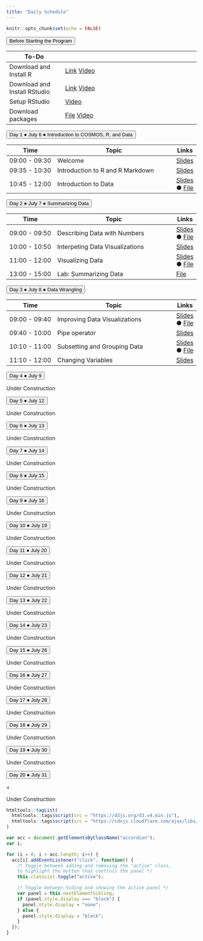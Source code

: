 ```yaml
---
title: "Daily Schedule"
---
```


```r
knitr::opts_chunk$set(echo = FALSE)
```

<button class="accordion">Before Starting the Program</button>
<div class="panel">  

| To-Do         |                              | 
|---------------|------------------------------------|
| Download and Install R | [Link](https://mirror.las.iastate.edu/CRAN/) [Video](https://uci.yuja.com/V/Video?v=3173351&node=10757512&a=280036139&autoplay=1) |
| Download and Install RStudio| [Link](https://www.rstudio.com/products/rstudio/download/)  [Video](https://uci.yuja.com/V/Video?v=3173359&node=10757552&a=664679852&autoplay=1)     |
|Setup RStudio| [Video](https://uci.yuja.com/V/Video?v=3173384&node=10757676&a=717681262&autoplay=1)       |
|Download packages |<a href="R-code/code-00-setup.R" download>File</a> [Video](https://uci.yuja.com/V/Video?v=3173415&node=10757778&a=1269482034&autoplay=1)     |


</div>
		
<!-- connecting to UCI email address-->
		
<button class="accordion">Day 1 &#9679; July 6 &#9679; Introduction to COSMOS, R, and Data</button>
<div class="panel">

| Time          | Topic                              | Links |
|---------------|------------------------------------|-------|
| 09:00 - 09:30 | Welcome                            |[Slides](https://cosmos-uci-dshs.github.io/dshs-slides/week01/01a-welcome.html)       |
| 09:35 - 10:30 | Introduction to R and R Markdown   |[Slides](https://cosmos-uci-dshs.github.io/dshs-slides/week01/01b-intro-r.html)       |
| 10:45 - 12:00 | Introduction to Data               |[Slides](https://cosmos-uci-dshs.github.io/dshs-slides/week01/01c-intro-data.html) &#9679; [File](https://cosmos-uci-dshs.github.io/dshs-starter-codes/week01/01c-intro-data.Rmd)     |

</div>
		

<button class="accordion">Day 2 &#9679; July 7 &#9679; Summarizing Data </button>
<div class="panel">

| Time          | Topic                              | Links |
|---------------|------------------------------------|-------|
| 09:00 - 09:50 | Describing Data with Numbers                            |[Slides](https://cosmos-uci-dshs.github.io/dshs-slides/week01/02a-describe-data.html) &#9679; [File](https://cosmos-uci-dshs.github.io/dshs-starter-codes/week01/02a-describe-data.Rmd)|
| 10:00 - 10:50 | Interpeting Data Visualizations   |[Slides](https://cosmos-uci-dshs.github.io/dshs-slides/week01/02b-interpret-dataviz.html)       |
| 11:00 - 12:00 | Visualizing Data               |[Slides](https://cosmos-uci-dshs.github.io/dshs-slides/week01/02c-visualize-data.html) &#9679; [File](https://cosmos-uci-dshs.github.io/dshs-starter-codes/week01/02c-visualize-data.Rmd)     |
| 13:00 - 15:00 | Lab: Summarizing Data               | [File](https://cosmos-uci-dshs.github.io/dshs-starter-codes/week01/02d-lab-summarize-data.Rmd)     |

</div>
		
<button class="accordion">Day 3 &#9679; July 8 &#9679; Data Wrangling</button>
<div class="panel">

| Time          | Topic                              | Links |
|---------------|------------------------------------|-------|
| 09:00 - 09:40 | Improving Data Visualizations                            |[Slides](https://cosmos-uci-dshs.github.io/dshs-slides/week01/03a-improve-dataviz.html) &#9679; [File](https://cosmos-uci-dshs.github.io/dshs-starter-codes/week01/03a-improve-dataviz.Rmd)|
| 09:40 - 10:00 | Pipe operator   |[Slides](https://cosmos-uci-dshs.github.io/dshs-slides/week01/03b-pipe-op.html)       |
| 10:10 - 11:00 | Subsetting and Grouping Data               |[Slides](https://cosmos-uci-dshs.github.io/dshs-slides/week01/03c-subset-group.html) &#9679; [File](https://cosmos-uci-dshs.github.io/dshs-starter-codes/week01/03c-data-wrangle.Rmd)     |
| 11:10 - 12:00 | Changing Variables              |[Slides](https://cosmos-uci-dshs.github.io/dshs-slides/week01/03d-change-variable.html)    |

</div>
		
<button class="accordion">Day 4 &#9679; July 9</button>
<div class="panel"> 

Under Construction

</div>
		
<button class="accordion">Day 5 &#9679; July 12</button>
<div class="panel"> 

Under Construction

</div>
		
<button class="accordion">Day 6 &#9679; July 13</button>
<div class="panel"> 


Under Construction

</div>
		
<button class="accordion">Day 7 &#9679; July 14</button>
<div class="panel"> 

Under Construction

</div>
		
<button class="accordion">Day 8 &#9679; July 15</button>
<div class="panel"> 

Under Construction

</div>
		
<button class="accordion">Day 9 &#9679; July 16</button>
<div class="panel">


Under Construction

</div>
		
<button class="accordion">Day 10 &#9679; July 19</button>
<div class="panel"> 


Under Construction

</div>
		
<button class="accordion">Day 11 &#9679; July 20</button>
<div class="panel"> 


Under Construction

</div>
		
<button class="accordion">Day 12 &#9679; July 21</button>
<div class="panel"> 

Under Construction

</div>
		
<button class="accordion">Day 13 &#9679; July 22</button>
<div class="panel"> 

Under Construction

</div>

<button class="accordion">Day 14 &#9679; July 23</button>
<div class="panel"> 

Under Construction

</div>

<button class="accordion">Day 15 &#9679; July 26</button>
<div class="panel"> 

Under Construction

</div>

<button class="accordion">Day 16 &#9679; July 27</button>
<div class="panel"> 


Under Construction

</div>

<button class="accordion">Day 17 &#9679; July 28</button>
<div class="panel"> 

Under Construction

</div>
		
<button class="accordion">Day 18 &#9679; July 29</button>
<div class="panel"> 

Under Construction

</div>
		
<button class="accordion">Day 19 &#9679; July 30</button>

<div class="panel">

Under Construction

</div>
		
<button class="accordion">Day 20 &#9679; July 31</button>
<div class="panel"> <


Under Construction

</div>

```r
htmltools::tagList(
  htmltools::tags$script(src = "https://d3js.org/d3.v4.min.js"),
  htmltools::tags$script(src = "https://cdnjs.cloudflare.com/ajax/libs/dimple/2.3.0/dimple.latest.min.js")
)
```

```js
var acc = document.getElementsByClassName("accordion");
var i;

for (i = 0; i < acc.length; i++) {
  acc[i].addEventListener("click", function() {
    /* Toggle between adding and removing the "active" class,
    to highlight the button that controls the panel */
    this.classList.toggle("active");

    /* Toggle between hiding and showing the active panel */
    var panel = this.nextElementSibling;
    if (panel.style.display === "block") {
      panel.style.display = "none";
    } else {
      panel.style.display = "block";
    }
  });
}
```
